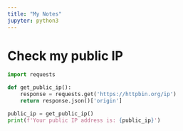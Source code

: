 ```yaml
---
title: "My Notes"
jupyter: python3
---
```


# Check my public IP


```python
import requests

def get_public_ip():
    response = requests.get('https://httpbin.org/ip')
    return response.json()['origin']

public_ip = get_public_ip()
print(f'Your public IP address is: {public_ip}')
```
